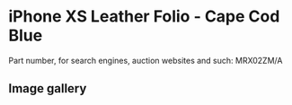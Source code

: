 
# iPhone XS Leather Folio - Cape Cod Blue

Part number, for search engines, auction websites and such: MRX02ZM/A

## Image gallery

<div style={{ width: "768px" }}>
  <GalleryComponent
    images={[
      {
        original: "/everysource/MRX02.png",
        thumbnail: "/everypreview/MRX02.png",
      },
      {
        original: "/everysource/MRX02_AV1_GOLD.png",
        thumbnail: "/everypreview/MRX02_AV1_GOLD.png",
      },
      {
        original: "/everysource/MRX02_AV1_SILVER.png",
        thumbnail: "/everypreview/MRX02_AV1_SILVER.png",
      },
      {
        original: "/everysource/MRX02_AV1_SPACE_GRAY.png",
        thumbnail: "/everypreview/MRX02_AV1_SPACE_GRAY.png",
      },
      {
        original: "/everysource/MRX02_AV2.png",
        thumbnail: "/everypreview/MRX02_AV2.png",
      }
    ]}
  />
</div>